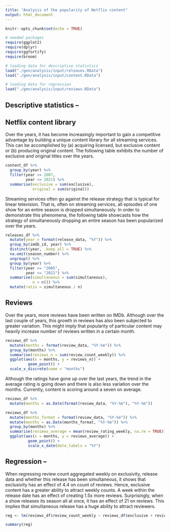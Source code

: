 ```yaml
---
title: "Analysis of the popularity of Netflix content"
output: html_document
---
```


```r
knitr::opts_chunk$set(echo = TRUE)

# needed packages
require(ggplot2)
require(dplyr)
require(ggfortify)
require(broom)

# loading data for descriptive statistics
load("./gen/analysis/input/releases.RData")
load("./gen/analysis/input/content.RData")

# loading data for regression
load("./gen/analysis/input/reviews.RData")

```
## Descriptive statistics --

## Netflix content library

Over the years, it has become increasingly important to gain a competitive advantage by building a unique content library for all streaming services. This can be accomplished by (a) acquiring licensed, but exclusive content or (b) producing original content. The following table exhibits the number of exclusive and original titles over the years. 

```r

content_df %>%
  group_by(year) %>%
  filter(year >= 2007,
         year <= 2021) %>%
  summarise(exclusive = sum(exclusive),
            original = sum(original))

```

Streaming services often go against the release strategy that is typical for linear television. That is, often on streaming services, all episodes of one show for an entire season is dropped simultaneously. In order to demonstrate this phenomena, the following table showcasts how the strategy of simultaneously dropping an entire season has been popularized over the years. 

``` r

releases_df %>%
  mutate(year = format(release_data, "%Y")) %>%
  group_by(imdb_id, year) %>%
  distinct(year, .keep_all = TRUE) %>%
  na.omit(season_number) %>%
  ungroup() %>%
  group_by(year) %>%
  filter(year >= "2005",
         year <= "2021") %>%
  summarise(simultaneous = sum(simultaneous),
            n = n()) %>%
  mutate(ratio = simultaneous / n)

```

## Reviews

Over the years, more reviews have been written on IMDb. Although over the last couple of years, this growth in reviews has also been subjected to greater variation. This might imply that popularity of particular content may heavily increase number of reviews written in a certain month.

``` r

reviews_df %>%
  mutate(months = format(review_data, "%Y-%m")) %>%
  group_by(months) %>%
  summarise(reviews_n = sum(review_count_weekly)) %>%
  ggplot(aes(x = months, y = reviews_n)) +
          geom_point() +
  scale_x_discrete(name = "months")

```

Although the ratings have gone up over the last years, the trend in the average rating is going down and there is also less variation over the months. Currently, content is scoring around a seven on average.

``` r

reviews_df %>%
  mutate(months = as.Date(format(review_data, "%Y-%m"), "%Y-%m"))

reviews_df %>%
  mutate(months_format = format(review_data, "%Y-%m")) %>%
  mutate(months = as.Date(months_format, "%Y-%m")) %>%
  group_by(months) %>%
  summarise(reviews_average = mean(review_rating_weekly, na.rm = TRUE)) %>%
  ggplot(aes(x = months, y = reviews_average)) +
          geom_point() +
          scale_x_date(date_labels = "%Y")

```

## Regression -- 

When regressing review count aggregated weekly on exclusivity, release data and whether this release has been simultaneous, it shows that exclusivity has an effect of 4.4 on count of reviews. Hence, exclusive content has a greater ability to attract weekly counts. A week within the release date has an effect of creating 1.5x more reviews. Surprisingly, when a show releases its season all at once, it has an effect of 21 on reviews. This implies that simultaneous release has a huge ability to attract reviewers. 

```r

reg <- lm(reviews_df$review_count_weekly ~ reviews_df$exclusive + reviews_df$releasing + reviews_df$simultaneous, data = reviews_df)

summary(reg)  
```
